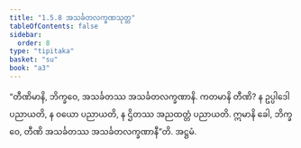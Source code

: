 ```yaml
---
title: "1.5.8 အသင်္ခတလက္ခဏသုတ္တ"
tableOfContents: false
sidebar:
  order: 8
type: "tipitaka"
basket: "su"
book: "a3"
---
```



<DynamicBreadcrumb />

<Division number="48" book="a3" e="ch" v="15" p="150">

<Paragraph number="290" book="a3">
“တီဏိမာနိ, ဘိက္ခဝေ, အသင်္ခတဿ အသင်္ခတလက္ခဏာနိ. ကတမာနိ တီဏိ? န ဥပ္ပါဒေါ ပညာယတိ, န ဝယော ပညာယတိ, န ဌိတဿ အညထတ္တံ ပညာယတိ. ဣမာနိ ခေါ, ဘိက္ခဝေ, တီဏိ အသင်္ခတဿ အသင်္ခတလက္ခဏာနီ”တိ.

</Paragraph>
</Division>

<Paragraph number="291" type="center" book="a3">
အဋ္ဌမံ.
</Paragraph>
